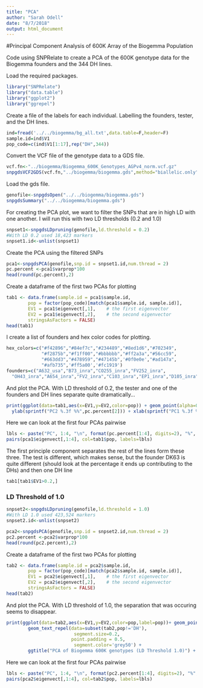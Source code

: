 ```yaml
---
title: "PCA"
author: "Sarah Odell"
date: "8/7/2018"
output: html_document
---
```


#Principal Component Analysis of 600K Array of the Biogemma Population

Code using SNPRelate to create a PCA of the 600K genotype data for the Biogemma founders and the 344 DH lines.

Load the required packages.
``` r
library("SNPRelate")
library("data.table")
library("ggplot2")
library("ggrepel")
```

Create a file of the labels for each individual. Labelling the founders, tester, and the DH lines.
``` r
ind=fread('../../biogemma/bg_all.txt',data.table=F,header=F)
sample.id=ind$V1
pop_code=c(ind$V1[1:17],rep("DH",344))
```

Convert the VCF file of the genotype data to a GDS file.
``` r
vcf.fn<-"../biogemma/Biogemma_600K_Genotypes_AGPv4_norm.vcf.gz"
snpgdsVCF2GDS(vcf.fn,"../biogemma/biogemma.gds",method="biallelic.only")
```

Load the gds file.
``` r
genofile<-snpgdsOpen("../../biogemma/biogemma.gds")
snpgdsSummary("../../biogemma/biogemma.gds")
```

For creating the PCA plot, we want to filter the SNPs that are in 
high LD with one another. I will run this with two LD thresholds (0.2 and 1.0)
``` r
snpset1<-snpgdsLDpruning(genofile,ld.threshold = 0.2)
#With LD 0.2 used 18,423 markers
snpset1.id<-unlist(snpset1)
```

Create the PCA using the filtered SNPs
```r
pca1<-snpgdsPCA(genofile,snp.id = snpset1.id,num.thread = 2)
pc.percent <-pca1$varprop*100
head(round(pc.percent),2)
```

Create a dataframe of the first two PCAs for plotting
``` r
tab1 <- data.frame(sample.id = pca1$sample.id,
        pop = factor(pop_code)[match(pca1$sample.id, sample.id)],
        EV1 = pca1$eigenvect[,1],    # the first eigenvector
        EV2 = pca1$eigenvect[,2],    # the second eigenvector
        stringsAsFactors = FALSE)
head(tab1)
```


I create a list of founders and hex color codes for plotting.
``` r
hex_colors=c("#f42896","#84ef7c","#234489","#8ed1d6","#702349",
             "#f2875b","#f1ff00","#bbbbbb","#ff2a3a","#56cc59",
             "#663dd3","#478959","#47145b",'#0f0e0e',"#ad147a",
             "#afb735",'#ff5a00','#fc1919')
founders=c("A632_usa","B73_inra","CO255_inra","FV252_inra",
  "OH43_inra","A654_inra","FV2_inra","C103_inra","EP1_inra","D105_inra","W117_inra","B96","DK63","F492","ND245","VA85","DH","MBS847")
```

And plot the PCA. With LD threshold of 0.2, the tester and one of the founders and DH lines separate quite dramatically...
``` r
print(ggplot(data=tab1,aes(x=EV1,y=EV2,color=pop)) + geom_point(alpha=0.6) + scale_color_manual(values=hex_colors) +
  ylab(sprintf("PC2 %.3f %%",pc.percent[2])) + xlab(sprintf("PC1 %.3f %%",pc.percent[1])) + ggtitle("PCA of Biogemma 600K genotypes (LD Threshold 0.2)"))
```

Here we can look at the first four PCAs pairwise
```r
lbls <- paste("PC", 1:4, "\n", format(pc.percent[1:4], digits=2), "%", sep="")
pairs(pca1$eigenvect[,1:4], col=tab1$pop, labels=lbls)
```

The first principle component separates the rest of the lines form these three. The test is different,
which makes sense, but the founder DK63 is quite different (should look at the percentage it ends up
contributing to the DHs) and then one DH line
``` r
tab1[tab1$EV1>0.2,]
```

### LD Threshold of 1.0
``` r
snpset2<-snpgdsLDpruning(genofile,ld.threshold = 1.0)
#With LD 1.0 used 423,524 markers
snpset2.id<-unlist(snpset2)

pca2<-snpgdsPCA(genofile,snp.id = snpset2.id,num.thread = 2)
pc2.percent <-pca2$varprop*100
head(round(pc2.percent),2)
```

Create a dataframe of the first two PCAs for plotting
``` r
tab2 <- data.frame(sample.id = pca2$sample.id,
        pop = factor(pop_code)[match(pca2$sample.id, sample.id)],
        EV1 = pca2$eigenvect[,1],    # the first eigenvector
        EV2 = pca2$eigenvect[,2],    # the second eigenvector
        stringsAsFactors = FALSE)
head(tab2)
```

And plot the PCA. With LD threshold of 1.0, the separation that was occuring seems to disappear.

``` r
print(ggplot(data=tab2,aes(x=EV1,y=EV2,color=pop,label=pop))+ geom_point(alpha=0.6) + scale_color_manual(values=hex_colors) + ylab(sprintf("PC2 %.3f %%",pc2.percent[2])) + xlab(sprintf("PC1%.3f %%",pc2.percent[1])) +
        geom_text_repel(data=subset(tab2,pop!='DH'),
                         segment.size=0.2,
                        point.padding = 0.5,
                         segment.color='grey50') +
        ggtitle("PCA of Biogemma 600K genotypes (LD Threshold 1.0)") + guides(color=FALSE))
```

Here we can look at the first four PCAs pairwise
```r
lbls <- paste("PC", 1:4, "\n", format(pc2.percent[1:4], digits=2), "%", sep="")
pairs(pca2$eigenvect[,1:4], col=tab2$pop, labels=lbls)
```
